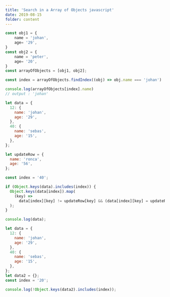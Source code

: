 ```yaml
---
title: 'Search in a Array of Objects javascript'
date: 2019-08-15
folder: content
---
```


```js
const obj1 = {
    name = 'johan',
    age= '29',
}
const obj2 = {
    name = 'peter',
    age= '20',
}
const arrayOfObjects = [obj1, obj2];

const index = arrayOfObjects.findIndex((obj) => obj.name === 'johan')

console.log(arrayOfObjects[index].name)
// output : 'johan'
```

```js
let data = {
  12: {
    name: 'johan',
    age: '29',
  },
  40: {
    name: 'sebas',
    age: '15',
  },
};

let updateRow = {
  name: 'ronca',
  age: '56',
};

const index = '40';

if (Object.keys(data).includes(index)) {
  Object.keys(data[index]).map(
    (key) =>
      data[index][key] != updateRow[key] && (data[index][key] = updateRow[key])
  );
}

console.log(data);
```

```js
let data = {
  12: {
    name: 'johan',
    age: '29',
  },
  40: {
    name: 'sebas',
    age: '15',
  },
};
let data2 = {};
const index = '20';

console.log(!Object.keys(data2).includes(index));
```
